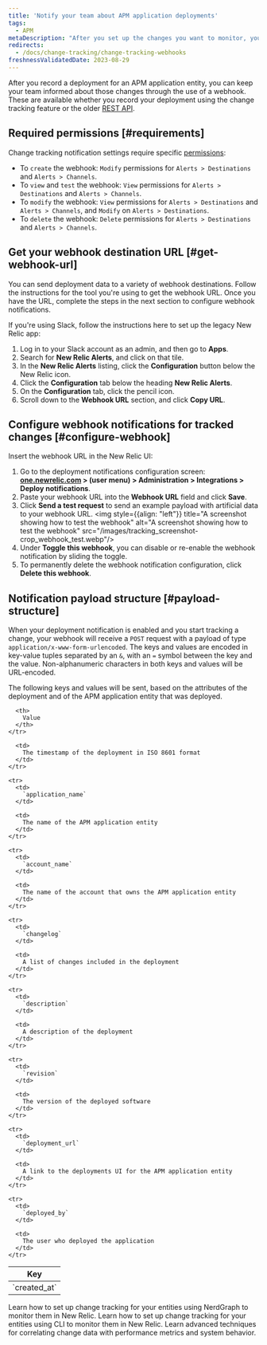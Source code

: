```yaml
---
title: 'Notify your team about APM application deployments'
tags:
  - APM
metaDescription: "After you set up the changes you want to monitor, you can use a webhook to notify your colleagues about the impacts of those changes."
redirects:
  - /docs/change-tracking/change-tracking-webhooks
freshnessValidatedDate: 2023-08-29
---
```


After you record a deployment for an APM application entity, you can keep your team informed about those changes through the use of a webhook. These are available whether you record your deployment using the change tracking feature or the older [REST API](/docs/apm/apm-ui-pages/events/record-deployments/#api-instructions).

## Required permissions [#requirements]

Change tracking notification settings require specific [permissions](/docs/accounts/accounts-billing/new-relic-one-user-management/user-permissions):

* To `create` the webhook: `Modify` permissions for `Alerts > Destinations` and `Alerts > Channels`.
* To `view` and `test` the webhook: `View` permissions for `Alerts > Destinations` and `Alerts > Channels`.
* To `modify` the webhook: `View` permissions for `Alerts > Destinations` and `Alerts > Channels`, and `Modify` on `Alerts > Destinations`.
* To `delete` the webhook: `Delete` permissions for `Alerts > Destinations` and `Alerts > Channels`.

## Get your webhook destination URL [#get-webhook-url]

You can send deployment data to a variety of webhook destinations. Follow the instructions for the tool you're using to get the webhook URL. Once you have the URL, complete the steps in the next section to configure webhook notifications.

If you're using Slack, follow the instructions here to set up the legacy New Relic <InlinePopover type="alerts"/> app:

1. Log in to your Slack account as an admin, and then go to <DNT>**Apps**</DNT>.
2. Search for <DNT>**New Relic Alerts**</DNT>, and click on that tile.
3. In the <DNT>**New Relic Alerts**</DNT> listing, click the <DNT>**Configuration**</DNT> button below the New Relic icon.
4. Click the <DNT>**Configuration**</DNT> tab below the heading <DNT>**New Relic Alerts**</DNT>.
5. On the <DNT>**Configuration**</DNT> tab, click the pencil icon.
6. Scroll down to the <DNT>**Webhook URL**</DNT> section, and click <DNT>**Copy URL**</DNT>.

## Configure webhook notifications for tracked changes [#configure-webhook]

Insert the webhook URL in the New Relic UI:

1. Go to the deployment notifications configuration screen: <DNT>**[one.newrelic.com](https://one.newrelic.com/) > (user menu) > Administration > Integrations > Deploy notifications**</DNT>.
2. Paste your webhook URL into the <DNT>**Webhook URL**</DNT> field and click <DNT>**Save**</DNT>.
3. Click <DNT>**Send a test request**</DNT> to send an example payload with artificial data to your webhook URL.
   <img style={{align: "left"}} title="A screenshot showing how to test the webhook" alt="A screenshot showing how to test the webhook" src="/images/tracking_screenshot-crop_webhook_test.webp"/>
4. Under <DNT>**Toggle this webhook**</DNT>, you can disable or re-enable the webhook notification by sliding the toggle.
5. To permanently delete the webhook notification configuration, click <DNT>**Delete this webhook**</DNT>.

## Notification payload structure [#payload-structure]

When your deployment notification is enabled and you start tracking a change, your webhook will receive a `POST` request with a payload of type `application/x-www-form-urlencoded`. The keys and values are encoded in key-value tuples separated by an `&`, with an `=` symbol between the key and the value. Non-alphanumeric characters in both keys and values will be URL-encoded.

The following keys and values will be sent, based on the attributes of the deployment and of the APM application entity that was deployed.

<table>
  <thead>
    <tr>
      <th>
        Key
      </th>

      <th>
        Value
      </th>
    </tr>
  </thead>

  <tbody>
    <tr>
      <td>
        `created_at`
      </td>

      <td>
        The timestamp of the deployment in ISO 8601 format
      </td>
    </tr>

    <tr>
      <td>
        `application_name`
      </td>

      <td>
        The name of the APM application entity
      </td>
    </tr>

    <tr>
      <td>
        `account_name`
      </td>

      <td>
        The name of the account that owns the APM application entity
      </td>
    </tr>

    <tr>
      <td>
        `changelog`
      </td>

      <td>
        A list of changes included in the deployment
      </td>
    </tr>

    <tr>
      <td>
        `description`
      </td>

      <td>
        A description of the deployment
      </td>
    </tr>

    <tr>
      <td>
        `revision`
      </td>

      <td>
        The version of the deployed software
      </td>
    </tr>

    <tr>
      <td>
        `deployment_url`
      </td>

      <td>
        A link to the deployments UI for the APM application entity
      </td>
    </tr>

    <tr>
      <td>
        `deployed_by`
      </td>

      <td>
        The user who deployed the application
      </td>
    </tr>
  </tbody>
</table>



<DocTiles>
  <DocTile title="Set up using NerdGraph" path="/docs/change-tracking/config/nerdgraph">Learn how to set up change tracking for your entities using NerdGraph to monitor them in New Relic.</DocTile>
  <DocTile title="Set up using CLI" path="/docs/change-tracking/config/cli">Learn how to set up change tracking for your entities using CLI to monitor them in New Relic.</DocTile>
  <DocTile title="View and analyze changes" path="/docs/change-tracking/view-analyze-data/">Learn advanced techniques for correlating change data with performance metrics and system behavior.</DocTile>
</DocTiles>